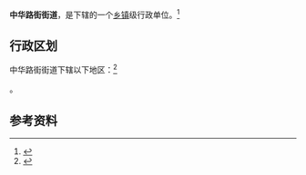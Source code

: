 {{中国乡级行政区|42/01/06/006/000}}

'''中华路街街道'''，是{{PRC admin/fullname|42/01/06/006/000|3}}下辖的一个[[乡镇|乡镇]]级行政单位。<ref>{{PRC admin/ref sgc|{{PRC admin/parent|42/01/06/006/000}}}}</ref>

== 行政区划 ==

中华路街街道下辖以下地区：<ref>{{PRC admin/ref sgc|42/01/06/006/000}}</ref>

{{PRC admin/children|42/01/06/006/000}}。

== 参考资料 ==

{{reflist}}

{{行政区划小作品}}
{{PRC admin/navcat|42/01/06/006/000}}